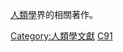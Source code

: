 {{Catnav|頁面分類|各種主題的頁面分類|類型|書籍類型|社会科学著作}}
{{Catnav|頁面分類|人文學科|人类学}}

[[人類學|人類學]]界的相關著作。

[[Category:人類學文獻|Category:人類學文獻]]
[[Category:社會科學書籍|C91]]